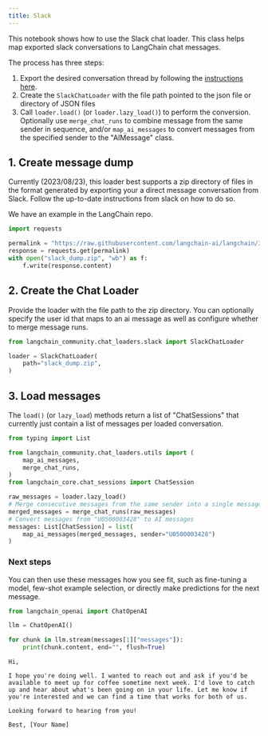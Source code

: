 ```yaml
---
title: Slack
---
```


This notebook shows how to use the Slack chat loader. This class helps map exported slack conversations to LangChain chat messages.

The process has three steps:

1. Export the desired conversation thread by following the [instructions here](https://slack.com/help/articles/1500001548241-Request-to-export-all-conversations).
2. Create the `SlackChatLoader` with the file path pointed to the json file or directory of JSON files
3. Call `loader.load()` (or `loader.lazy_load()`) to perform the conversion. Optionally use `merge_chat_runs` to combine message from the same sender in sequence, and/or `map_ai_messages` to convert messages from the specified sender to the "AIMessage" class.

## 1. Create message dump

Currently (2023/08/23), this loader best supports a zip directory of files in the format generated by exporting your a direct message conversation from Slack. Follow the up-to-date instructions from slack on how to do so.

We have an example in the LangChain repo.

```python
import requests

permalink = "https://raw.githubusercontent.com/langchain-ai/langchain/342087bdfa3ac31d622385d0f2d09cf5e06c8db3/libs/langchain/tests/integration_tests/examples/slack_export.zip"
response = requests.get(permalink)
with open("slack_dump.zip", "wb") as f:
    f.write(response.content)
```

## 2. Create the Chat Loader

Provide the loader with the file path to the zip directory. You can optionally specify the user id that maps to an ai message as well as configure whether to merge message runs.

```python
from langchain_community.chat_loaders.slack import SlackChatLoader
```

```python
loader = SlackChatLoader(
    path="slack_dump.zip",
)
```

## 3. Load messages

The `load()` (or `lazy_load`) methods return a list of "ChatSessions" that currently just contain a list of messages per loaded conversation.

```python
from typing import List

from langchain_community.chat_loaders.utils import (
    map_ai_messages,
    merge_chat_runs,
)
from langchain_core.chat_sessions import ChatSession

raw_messages = loader.lazy_load()
# Merge consecutive messages from the same sender into a single message
merged_messages = merge_chat_runs(raw_messages)
# Convert messages from "U0500003428" to AI messages
messages: List[ChatSession] = list(
    map_ai_messages(merged_messages, sender="U0500003428")
)
```

### Next steps

You can then use these messages how you see fit, such as fine-tuning a model, few-shot example selection, or directly make predictions for the next message.

```python
from langchain_openai import ChatOpenAI

llm = ChatOpenAI()

for chunk in llm.stream(messages[1]["messages"]):
    print(chunk.content, end="", flush=True)
```

```output
Hi,

I hope you're doing well. I wanted to reach out and ask if you'd be available to meet up for coffee sometime next week. I'd love to catch up and hear about what's been going on in your life. Let me know if you're interested and we can find a time that works for both of us.

Looking forward to hearing from you!

Best, [Your Name]
```
